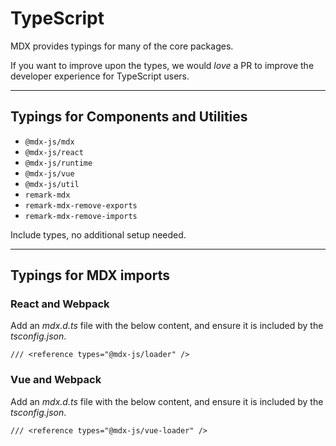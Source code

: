 # TypeScript

MDX provides typings for many of the core packages.

If you want to improve upon the types, we would _love_ a PR to
improve the developer experience for TypeScript users.

---

## Typings for Components and Utilities

- `@mdx-js/mdx`
- `@mdx-js/react`
- `@mdx-js/runtime`
- `@mdx-js/vue`
- `@mdx-js/util`
- `remark-mdx`
- `remark-mdx-remove-exports`
- `remark-mdx-remove-imports`

Include types, no additional setup needed.

---

## Typings for MDX imports

### React and Webpack

Add an _mdx.d.ts_ file with the below content, and ensure it is included by the _tsconfig.json_.

```tsx
/// <reference types="@mdx-js/loader" />
```

### Vue and Webpack

Add an _mdx.d.ts_ file with the below content, and ensure it is included by the _tsconfig.json_.

```tsx
/// <reference types="@mdx-js/vue-loader" />
```
